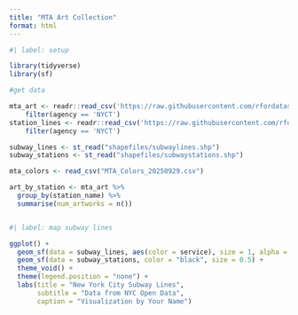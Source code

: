```yaml
---
title: "MTA Art Collection"
format: html
---
```



```r
#| label: setup

library(tidyverse)
library(sf)

#get data

mta_art <- readr::read_csv('https://raw.githubusercontent.com/rfordatascience/tidytuesday/main/data/2025/2025-07-22/mta_art.csv') |> 
    filter(agency == 'NYCT')
station_lines <- readr::read_csv('https://raw.githubusercontent.com/rfordatascience/tidytuesday/main/data/2025/2025-07-22/station_lines.csv') |> 
    filter(agency == 'NYCT')

subway_lines <- st_read("shapefiles/subwaylines.shp")
subway_stations <- st_read("shapefiles/subwaystations.shp")

mta_colors <- read_csv("MTA_Colors_20250929.csv")

```

```r

art_by_station <- mta_art %>%
  group_by(station_name) %>%
  summarise(num_artworks = n())



```

```r
#| label: map subway lines

ggplot() +
  geom_sf(data = subway_lines, aes(color = service), size = 1, alpha = 0.8) +
  geom_sf(data = subway_stations, color = "black", size = 0.5) +
  theme_void() +
  theme(legend.position = "none") +
  labs(title = "New York City Subway Lines",
       subtitle = "Data from NYC Open Data",
       caption = "Visualization by Your Name")
```